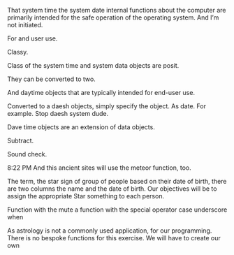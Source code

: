 

That system time the system date internal functions about the computer are primarily intended for the safe operation of the operating system. And I'm not initiated.

For and user use.

Classy.

Class of the system time and system data objects are posit.

They can be converted to two.

And daytime objects that are typically intended for end-user use.

Converted to a daesh objects, simply specify the object. As date. For example. Stop daesh system dude.

Dave time objects are an extension of data objects.

Subtract.

Sound check.

8:22 PM
And this ancient sites will use the meteor function, too.

The term, the star sign of group of people based on their date of birth, there are two columns the name and the date of birth. Our objectives will be to assign the appropriate Star something to each person.

Function with the mute a function with the special operator case underscore when

As astrology is not a commonly used application, for our programming. There is no bespoke functions for this exercise. We will have to create our own 
